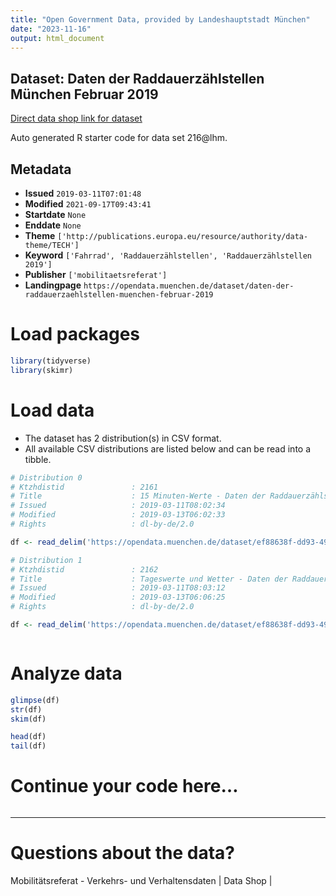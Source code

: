 ```yaml
---
title: "Open Government Data, provided by Landeshauptstadt München"
date: "2023-11-16"
output: html_document
---
```


## Dataset: Daten der Raddauerzählstellen München Februar 2019

[Direct data shop link for dataset](https://opendata.muenchen.de/dataset/daten-der-raddauerzaehlstellen-muenchen-februar-2019)

Auto generated R starter code for data set 216@lhm.

## Metadata

- **Issued** `2019-03-11T07:01:48`
- **Modified** `2021-09-17T09:43:41`
- **Startdate** `None`
- **Enddate** `None`
- **Theme** `['http://publications.europa.eu/resource/authority/data-theme/TECH']`
- **Keyword** `['Fahrrad', 'Raddauerzählstellen', 'Raddauerzählstellen 2019']`
- **Publisher** `['mobilitaetsreferat']`
- **Landingpage** `https://opendata.muenchen.de/dataset/daten-der-raddauerzaehlstellen-muenchen-februar-2019`


# Load packages

```r

library(tidyverse)
library(skimr)

```

# Load data

-   The dataset has 2 distribution(s) in CSV format.
-   All available CSV distributions are listed below and can be read into a tibble.

```r

# Distribution 0
# Ktzhdistid               : 2161
# Title                    : 15 Minuten-Werte - Daten der Raddauerzählstellen München Februar 2019
# Issued                   : 2019-03-11T08:02:34
# Modified                 : 2019-03-13T06:02:33
# Rights                   : dl-by-de/2.0

df <- read_delim('https://opendata.muenchen.de/dataset/ef88638f-dd93-49a4-8c14-df237fe2c43d/resource/b1b09617-e613-4bcf-809d-6ac92fcd0d1b/download/rad20190215min.csv')

# Distribution 1
# Ktzhdistid               : 2162
# Title                    : Tageswerte und Wetter - Daten der Raddauerzählstellen München Februar 2019
# Issued                   : 2019-03-11T08:03:12
# Modified                 : 2019-03-13T06:06:25
# Rights                   : dl-by-de/2.0

df <- read_delim('https://opendata.muenchen.de/dataset/ef88638f-dd93-49a4-8c14-df237fe2c43d/resource/e454af57-76ca-4e59-960c-ce2490b030d6/download/rad201902tage.csv')



```

# Analyze data

```r

glimpse(df)
str(df)
skim(df)

head(df)
tail(df)

```

# Continue your code here...

```r

```

------------------------------------------------------------------------

# Questions about the data?

Mobilitätsreferat - Verkehrs- und Verhaltensdaten | Data Shop | 
